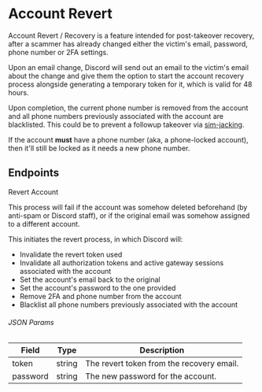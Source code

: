 # Account Revert

Account Revert / Recovery is a feature intended for post-takeover recovery, after a scammer has already changed either the victim's email, password, phone number or 2FA settings.

Upon an email change, Discord will send out an email to the victim's email about the change and give them the option to start the account recovery process alongside generating a temporary token for it, which is valid for 48 hours.

Upon completion, the current phone number is removed from the account and all phone numbers previously associated with the account are blacklisted. This could be to prevent a followup takeover via [sim-jacking](https://en.wikipedia.org/wiki/SIM_swap_scam).

<Alert type="warn">

If the account **must** have a phone number (aka, a phone-locked account), then it'll still be locked as it needs a new phone number.

</Alert>

## Endpoints

<RouteHeader method="POST" url="/auth/revert">
  Revert Account
</RouteHeader>

<Alert type="warn">

This process will fail if the account was somehow deleted beforehand (by anti-spam or Discord staff), or if the original email was somehow assigned to a different account.

</Alert>

This initiates the revert process, in which Discord will:

- Invalidate the revert token used
- Invalidate all authorization tokens and active gateway sessions associated with the account
- Set the account's email back to the original
- Set the account's password to the one provided
- Remove 2FA and phone number from the account
- Blacklist all phone numbers previously associated with the account

###### JSON Params

| Field    | Type   | Description                               |
| -------- | ------ | ----------------------------------------- |
| token    | string | The revert token from the recovery email. |
| password | string | The new password for the account.         |
